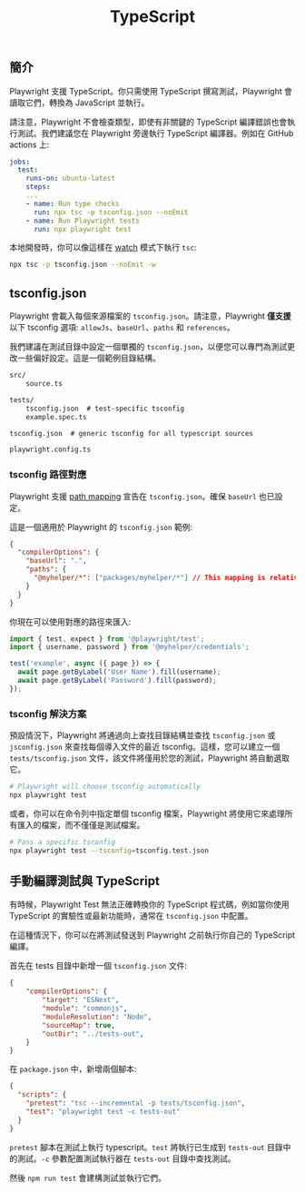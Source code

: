 ﻿---
id: test-typescript
title: "TypeScript"
---

## 簡介

Playwright 支援 TypeScript。你只需使用 TypeScript 撰寫測試，Playwright 會讀取它們，轉換為 JavaScript 並執行。

請注意，Playwright 不會檢查類型，即使有非關鍵的 TypeScript 編譯錯誤也會執行測試。我們建議您在 Playwright 旁邊執行 TypeScript 編譯器。例如在 GitHub actions 上:

```yaml
jobs:
  test:
    runs-on: ubuntu-latest
    steps:
    ...
    - name: Run type checks
      run: npx tsc -p tsconfig.json --noEmit
    - name: Run Playwright tests
      run: npx playwright test
```

本地開發時，你可以像這樣在 [watch](https://www.typescriptlang.org/docs/handbook/configuring-watch.html) 模式下執行 `tsc`:

```sh
npx tsc -p tsconfig.json --noEmit -w
```

## tsconfig.json

Playwright 會載入每個來源檔案的 `tsconfig.json`。請注意，Playwright **僅支援** 以下 tsconfig 選項: `allowJs`、`baseUrl`、`paths` 和 `references`。

我們建議在測試目錄中設定一個單獨的 `tsconfig.json`，以便您可以專門為測試更改一些偏好設定。這是一個範例目錄結構。

```txt
src/
    source.ts

tests/
    tsconfig.json  # test-specific tsconfig
    example.spec.ts

tsconfig.json  # generic tsconfig for all typescript sources

playwright.config.ts
```

### tsconfig 路徑對應

Playwright 支援 [path mapping](https://www.typescriptlang.org/docs/handbook/module-resolution.html#path-mapping) 宣告在 `tsconfig.json`。確保 `baseUrl` 也已設定。

這是一個適用於 Playwright 的 `tsconfig.json` 範例:

```json title="tsconfig.json"
{
  "compilerOptions": {
    "baseUrl": ".",
    "paths": {
      "@myhelper/*": ["packages/myhelper/*"] // This mapping is relative to "baseUrl".
    }
  }
}
```

你現在可以使用對應的路徑來匯入:

```js title="example.spec.ts"
import { test, expect } from '@playwright/test';
import { username, password } from '@myhelper/credentials';

test('example', async ({ page }) => {
  await page.getByLabel('User Name').fill(username);
  await page.getByLabel('Password').fill(password);
});
```

### tsconfig 解決方案

預設情況下，Playwright 將通過向上查找目錄結構並查找 `tsconfig.json` 或 `jsconfig.json` 來查找每個導入文件的最近 tsconfig。這樣，您可以建立一個 `tests/tsconfig.json` 文件，該文件將僅用於您的測試，Playwright 將自動選取它。

```sh
# Playwright will choose tsconfig automatically
npx playwright test
```

或者，你可以在命令列中指定單個 tsconfig 檔案，Playwright 將使用它來處理所有匯入的檔案，而不僅僅是測試檔案。

```sh
# Pass a specific tsconfig
npx playwright test --tsconfig=tsconfig.test.json
```

## 手動編譯測試與 TypeScript

有時候，Playwright Test 無法正確轉換你的 TypeScript 程式碼，例如當你使用 TypeScript 的實驗性或最新功能時，通常在 `tsconfig.json` 中配置。

在這種情況下，你可以在將測試發送到 Playwright 之前執行你自己的 TypeScript 編譯。

首先在 tests 目錄中新增一個 `tsconfig.json` 文件:

```json
{
    "compilerOptions": {
        "target": "ESNext",
        "module": "commonjs",
        "moduleResolution": "Node",
        "sourceMap": true,
        "outDir": "../tests-out",
    }
}
```

在 `package.json` 中，新增兩個腳本:

```json
{
  "scripts": {
    "pretest": "tsc --incremental -p tests/tsconfig.json",
    "test": "playwright test -c tests-out"
  }
}
```

`pretest` 腳本在測試上執行 typescript。`test` 將執行已生成到 `tests-out` 目錄中的測試。`-c` 參數配置測試執行器在 `tests-out` 目錄中查找測試。

然後 `npm run test` 會建構測試並執行它們。




[Accessibility]: /api/class-accessibility.mdx "Accessibility"
[Android]: /api/class-android.mdx "Android"
[AndroidDevice]: /api/class-androiddevice.mdx "AndroidDevice"
[AndroidInput]: /api/class-androidinput.mdx "AndroidInput"
[AndroidSocket]: /api/class-androidsocket.mdx "AndroidSocket"
[AndroidWebView]: /api/class-androidwebview.mdx "AndroidWebView"
[APIRequest]: /api/class-apirequest.mdx "APIRequest"
[APIRequestContext]: /api/class-apirequestcontext.mdx "APIRequestContext"
[APIResponse]: /api/class-apiresponse.mdx "APIResponse"
[APIResponseAssertions]: /api/class-apiresponseassertions.mdx "APIResponseAssertions"
[Browser]: /api/class-browser.mdx "Browser"
[BrowserContext]: /api/class-browsercontext.mdx "BrowserContext"
[BrowserServer]: /api/class-browserserver.mdx "BrowserServer"
[BrowserType]: /api/class-browsertype.mdx "BrowserType"
[CDPSession]: /api/class-cdpsession.mdx "CDPSession"
[Clock]: /api/class-clock.mdx "Clock"
[ConsoleMessage]: /api/class-consolemessage.mdx "ConsoleMessage"
[Coverage]: /api/class-coverage.mdx "Coverage"
[Dialog]: /api/class-dialog.mdx "Dialog"
[Download]: /api/class-download.mdx "Download"
[Electron]: /api/class-electron.mdx "Electron"
[ElectronApplication]: /api/class-electronapplication.mdx "ElectronApplication"
[ElementHandle]: /api/class-elementhandle.mdx "ElementHandle"
[FileChooser]: /api/class-filechooser.mdx "FileChooser"
[Frame]: /api/class-frame.mdx "Frame"
[FrameLocator]: /api/class-framelocator.mdx "FrameLocator"
[GenericAssertions]: /api/class-genericassertions.mdx "GenericAssertions"
[JSHandle]: /api/class-jshandle.mdx "JSHandle"
[Keyboard]: /api/class-keyboard.mdx "Keyboard"
[Locator]: /api/class-locator.mdx "Locator"
[LocatorAssertions]: /api/class-locatorassertions.mdx "LocatorAssertions"
[Logger]: /api/class-logger.mdx "Logger"
[Mouse]: /api/class-mouse.mdx "Mouse"
[Page]: /api/class-page.mdx "Page"
[PageAssertions]: /api/class-pageassertions.mdx "PageAssertions"
[Playwright]: /api/class-playwright.mdx "Playwright"
[PlaywrightAssertions]: /api/class-playwrightassertions.mdx "PlaywrightAssertions"
[Request]: /api/class-request.mdx "Request"
[Response]: /api/class-response.mdx "Response"
[Route]: /api/class-route.mdx "Route"
[Selectors]: /api/class-selectors.mdx "Selectors"
[SnapshotAssertions]: /api/class-snapshotassertions.mdx "SnapshotAssertions"
[TimeoutError]: /api/class-timeouterror.mdx "TimeoutError"
[Touchscreen]: /api/class-touchscreen.mdx "Touchscreen"
[Tracing]: /api/class-tracing.mdx "Tracing"
[Video]: /api/class-video.mdx "Video"
[WebError]: /api/class-weberror.mdx "WebError"
[WebSocket]: /api/class-websocket.mdx "WebSocket"
[Worker]: /api/class-worker.mdx "Worker"
[Fixtures]: /api/class-fixtures.mdx "Fixtures"
[FullConfig]: /api/class-fullconfig.mdx "FullConfig"
[FullProject]: /api/class-fullproject.mdx "FullProject"
[Test]: /api/class-test.mdx "Test"
[TestConfig]: /api/class-testconfig.mdx "TestConfig"
[TestInfo]: /api/class-testinfo.mdx "TestInfo"
[TestInfoError]: /api/class-testinfoerror.mdx "TestInfoError"
[TestOptions]: /api/class-testoptions.mdx "TestOptions"
[TestProject]: /api/class-testproject.mdx "TestProject"
[WorkerInfo]: /api/class-workerinfo.mdx "WorkerInfo"
[Location]: /api/class-location.mdx "Location"
[Reporter]: /api/class-reporter.mdx "Reporter"
[Suite]: /api/class-suite.mdx "Suite"
[TestCase]: /api/class-testcase.mdx "TestCase"
[TestError]: /api/class-testerror.mdx "TestError"
[TestResult]: /api/class-testresult.mdx "TestResult"
[TestStep]: /api/class-teststep.mdx "TestStep"
[Element]: https://developer.mozilla.org/en-US/docs/Web/API/element "Element"
[EvaluationArgument]: /evaluating.mdx#evaluation-argument "EvaluationArgument"
[Promise]: https://developer.mozilla.org/en-US/docs/Web/JavaScript/Reference/Global_Objects/Promise "Promise"
[iterator]: https://developer.mozilla.org/en-US/docs/Web/JavaScript/Reference/Iteration_protocols "Iterator"
[origin]: https://developer.mozilla.org/en-US/docs/Glossary/Origin "Origin"
[selector]: https://developer.mozilla.org/en-US/docs/Web/CSS/CSS_Selectors "selector"
[Serializable]: https://developer.mozilla.org/en-US/docs/Web/JavaScript/Reference/Global_Objects/JSON/stringify#Description "Serializable"
[UIEvent.detail]: https://developer.mozilla.org/en-US/docs/Web/API/UIEvent/detail "UIEvent.detail"
[UnixTime]: https://en.wikipedia.org/wiki/Unix_time "Unix Time"
[xpath]: https://developer.mozilla.org/en-US/docs/Web/XPath "xpath"

[Array]: https://developer.mozilla.org/en-US/docs/Web/JavaScript/Reference/Global_Objects/Array "Array"
[boolean]: https://developer.mozilla.org/en-US/docs/Web/JavaScript/Data_structures#Boolean_type "Boolean"
[Buffer]: https://nodejs.org/api/buffer.html#buffer_class_buffer "Buffer"
[ChildProcess]: https://nodejs.org/api/child_process.html "ChildProcess"
[Error]: https://nodejs.org/api/errors.html#errors_class_error "Error"
[EventEmitter]: https://nodejs.org/api/events.html#events_class_eventemitter "EventEmitter"
[function]: https://developer.mozilla.org/en-US/docs/Web/JavaScript/Reference/Global_Objects/Function "Function"
[FormData]: https://developer.mozilla.org/en-US/docs/Web/API/FormData "FormData"
[Map]: https://developer.mozilla.org/en-US/docs/Web/JavaScript/Reference/Global_Objects/Map "Map"
[Metadata]: https://developer.mozilla.org/en-US/docs/Web/JavaScript/Reference/Global_Objects/Object "Object&lt;string, any&gt;"
[null]: https://developer.mozilla.org/en-US/docs/Web/JavaScript/Reference/Global_Objects/null "null"
[number]: https://developer.mozilla.org/en-US/docs/Web/JavaScript/Data_structures#Number_type "Number"
[Object]: https://developer.mozilla.org/en-US/docs/Web/JavaScript/Reference/Global_Objects/Object "Object"
[Promise]: https://developer.mozilla.org/en-US/docs/Web/JavaScript/Reference/Global_Objects/Promise "Promise"
[Readable]: https://nodejs.org/api/stream.html#stream_class_stream_readable "Readable"
[ReadStream]: https://nodejs.org/api/fs.html#class-fsreadstream "ReadStream"
[RegExp]: https://developer.mozilla.org/en-US/docs/Web/JavaScript/Reference/Global_Objects/RegExp "RegExp"
[string]: https://developer.mozilla.org/en-US/docs/Web/JavaScript/Data_structures#String_type "string"
[void]: https://developer.mozilla.org/en-US/docs/Web/JavaScript/Reference/Global_Objects/undefined "void"
[URL]: https://nodejs.org/api/url.html "URL"
[URLSearchParams]: https://developer.mozilla.org/en-US/docs/Web/API/URLSearchParams "URLSearchParams"

[all available image tags]: https://mcr.microsoft.com/en-us/product/playwright/about "all available image tags"
[Microsoft Artifact Registry]: https://mcr.microsoft.com/en-us/product/playwright/about "Microsoft Artifact Registry"
[Dockerfile.jammy]: https://github.com/microsoft/playwright/blob/main/utils/docker/Dockerfile.jammy "Dockerfile.jammy"
